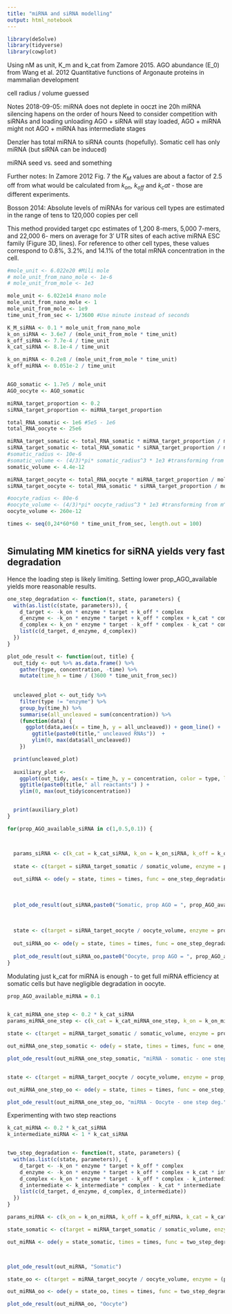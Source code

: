 ---
title: "miRNA and siRNA modelling"
output: html_notebook
---


```{r setup}
library(deSolve)
library(tidyverse)
library(cowplot)
```

Using nM as unit, K_m and k_cat from Zamore 2015.
AGO abundance (E_0) from Wang et al. 2012 Quantitative functions of Argonaute
proteins in mammalian development

cell radius / volume guessed

Notes 2018-09-05:
miRNA does not deplete in ooczt ine  20h
miRNA silencing hapens on the order of hours
Need to consider competition with siRNAs and loading unloading
AGO + siRNA will stay loaded, AGO + miRNA might not
AGO + miRNA has intermediate stages

Denzler has total miRNA to siRNA counts (hopefully). 
Somatic cell has only miRNA (but siRNA can be induced)

miRNA seed vs. seed and something


Further notes:
In Zamore 2012 Fig. 7 the $K_M$ values are about a factor of 2.5 off from what would be calculated from $k_{on}$, $k_{off}$ and $k_cat$ - those are different experiments.

Bosson 2014:
Absolute levels of miRNAs for various cell types are estimated in the range of tens to 
120,000 copies per cell

This method provided target cpc estimates of 1,200 8-mers, 5,000 7-mers, and 22,000 6-
mers on average for 3′ UTR sites of each active miRNA ESC family (Figure 3D, lines). For 
reference to other cell types, these values correspond to 0.8%, 3.2%, and 14.1% of the total 
mRNA concentration in the cell. 

```{r}
#mole_unit <- 6.022e20 #Mili mole
# mole_unit_from_nano_mole <- 1e-6
# mole_unit_from_mole <- 1e3

mole_unit <- 6.022e14 #nano mole
mole_unit_from_nano_mole <- 1
mole_unit_from_mole <- 1e9
time_unit_from_sec <- 1/3600 #Use minute instead of seconds

K_M_siRNA <- 0.1 * mole_unit_from_nano_mole
k_on_siRNA <- 3.6e7 / (mole_unit_from_mole * time_unit)
k_off_siRNA <- 7.7e-4 / time_unit
k_cat_siRNA <- 8.1e-4 / time_unit

k_on_miRNA <- 0.2e8 / (mole_unit_from_mole * time_unit)
k_off_miRNA <- 0.051e-2 / time_unit


AGO_somatic <- 1.7e5 / mole_unit
AGO_oocyte <- AGO_somatic

miRNA_target_proportion <- 0.2
siRNA_target_proportion <- miRNA_target_proportion

total_RNA_somatic <- 1e6 #5e5 - 1e6
total_RNA_oocyte <- 25e6

miRNA_target_somatic <- total_RNA_somatic * miRNA_target_proportion / mole_unit
siRNA_target_somatic <- total_RNA_somatic * siRNA_target_proportion / mole_unit
#somatic_radius <- 10e-6 
#somatic_volume <- (4/3)*pi* somatic_radius^3 * 1e3 #transforming from m^3 to litres
somatic_volume <- 4.4e-12

miRNA_target_oocyte <- total_RNA_oocyte * miRNA_target_proportion / mole_unit
siRNA_target_oocyte <- total_RNA_somatic * siRNA_target_proportion / mole_unit

#oocyte_radius <- 80e-6 
#oocyte_volume <- (4/3)*pi* oocyte_radius^3 * 1e3 #transforming from m^3 to litres
oocyte_volume <- 260e-12

times <- seq(0,24*60*60 * time_unit_from_sec, length.out = 100)



```


## Simulating MM kinetics for siRNA yields very fast degradation

Hence the loading step is likely limiting. Setting lower prop_AGO_available yields more reasonable results.


```{r}
one_step_degradation <- function(t, state, parameters) {
  with(as.list(c(state, parameters)), {
    d_target <- -k_on * enzyme * target + k_off * complex 
    d_enzyme <- -k_on * enzyme * target + k_off * complex + k_cat * complex
    d_complex <- k_on * enzyme * target - k_off * complex - k_cat * complex
    list(c(d_target, d_enzyme, d_complex))
  })
}

plot_ode_result <- function(out, title) {
  out_tidy <- out %>% as.data.frame() %>% 
    gather(type, concentration, -time) %>%
    mutate(time_h = time / (3600 * time_unit_from_sec)) 
    
  
  uncleaved_plot <- out_tidy %>% 
    filter(type != "enzyme") %>%
    group_by(time_h) %>%
    summarise(all_uncleaved = sum(concentration)) %>%
    (function(data) { 
      ggplot(data,aes(x = time_h, y = all_uncleaved)) + geom_line() +
        ggtitle(paste0(title," uncleaved RNAs"))  +
        ylim(0, max(data$all_uncleaved)) 
    })

  print(uncleaved_plot)
  
  auxiliary_plot <- 
    ggplot(out_tidy, aes(x = time_h, y = concentration, color = type, linetype = type)) + geom_line() +
    ggtitle(paste0(title," all reactants") ) + 
    ylim(0, max(out_tidy$concentration))


  print(auxiliary_plot)
}

for(prop_AGO_available_siRNA in c(1,0.5,0.1)) {



  params_siRNA <- c(k_cat = k_cat_siRNA, k_on = k_on_siRNA, k_off = k_off_siRNA)
  
  state <- c(target = siRNA_target_somatic / somatic_volume, enzyme = prop_AGO_available_siRNA * AGO_somatic / somatic_volume, complex = 0)
  
  out_siRNA <- ode(y = state, times = times, func = one_step_degradation, parms = params_siRNA)
  
  
  
  plot_ode_result(out_siRNA,paste0("Somatic, prop AGO = ", prop_AGO_available_siRNA))
  
  
  
  state <- c(target = siRNA_target_oocyte / oocyte_volume, enzyme = prop_AGO_available_siRNA * AGO_oocyte / oocyte_volume, complex = 0)
  
  out_siRNA_oo <- ode(y = state, times = times, func = one_step_degradation, parms = params_siRNA)
  
  plot_ode_result(out_siRNA_oo,paste0("Oocyte, prop AGO = ", prop_AGO_available_siRNA))
}
```

Modulating just k_cat for miRNA is enough - to get full miRNA efficiency at somatic cells but have negligible degradation in oocyte.

```{r}

prop_AGO_available_miRNA = 0.1


k_cat_miRNA_one_step <- 0.2 * k_cat_siRNA
params_miRNA_one_step <- c(k_cat = k_cat_miRNA_one_step, k_on = k_on_miRNA, k_off = k_off_miRNA)

state <- c(target = miRNA_target_somatic / somatic_volume, enzyme = prop_AGO_available_miRNA * AGO_somatic / somatic_volume, complex = 0)

out_miRNA_one_step_somatic <- ode(y = state, times = times, func = one_step_degradation, parms = params_miRNA_one_step)

plot_ode_result(out_miRNA_one_step_somatic, "miRNA - somatic - one step deg.")


state <- c(target = miRNA_target_oocyte / oocyte_volume, enzyme = prop_AGO_available_miRNA * AGO_oocyte / oocyte_volume, complex = 0)

out_miRNA_one_step_oo <- ode(y = state, times = times, func = one_step_degradation, parms = params_miRNA_one_step)

plot_ode_result(out_miRNA_one_step_oo, "miRNA - Oocyte - one step deg.")

```

Experimenting with two step reactions

```{r}
k_cat_miRNA <- 0.2 * k_cat_siRNA
k_intermediate_miRNA <- 1 * k_cat_siRNA


two_step_degradation <- function(t, state, parameters) {
  with(as.list(c(state, parameters)), {
    d_target <- -k_on * enzyme * target + k_off * complex 
    d_enzyme <- -k_on * enzyme * target + k_off * complex + k_cat * intermediate
    d_complex <- k_on * enzyme * target - k_off * complex - k_intermediate * complex
    d_intermediate <- k_intermediate * complex - k_cat * intermediate
    list(c(d_target, d_enzyme, d_complex, d_intermediate))
  })
}

params_miRNA <- c(k_on = k_on_miRNA, k_off = k_off_miRNA, k_cat = k_cat_miRNA, k_intermediate = k_intermediate_miRNA)

state_somatic <- c(target = miRNA_target_somatic / somatic_volume, enzyme = (prop_AGO_available_miRNA * AGO_somatic) / somatic_volume, complex = 0, intermediate = 0)

out_miRNA <- ode(y = state_somatic, times = times, func = two_step_degradation, parms = params_miRNA)



plot_ode_result(out_miRNA, "Somatic")

state_oo <- c(target = miRNA_target_oocyte / oocyte_volume, enzyme = (prop_AGO_available_miRNA * AGO_oocyte) / oocyte_volume, complex = 0, intermediate = 0)

out_miRNA_oo <- ode(y = state_oo, times = times, func = two_step_degradation, parms = params_miRNA)

plot_ode_result(out_miRNA_oo, "Oocyte")


```

